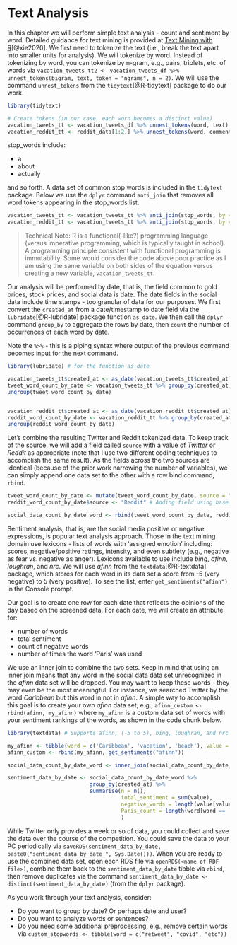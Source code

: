 # Text Analysis {#txt}

In this chapter we will perform simple text analysis - count and sentiment by word. Detailed guidance for text mining is provided at [Text Mining with R](https://www.tidytextmining.com/tidytext.html)[@xie2020]. We first need to tokenize the text (i.e., break the text apart into smaller units for analysis). We will tokenize by word. Instead of tokenizing by word, you can tokenize by n-gram, e.g., pairs, triplets, etc. of words via `vacation_tweets_tt2 <- vacation_tweets_df %>% unnest_tokens(bigram, text, token = "ngrams", n = 2)`. We will use the command `unnest_tokens` from the `tidytext`[@R-tidytext] package to do our work.

```r

library(tidytext)

# Create tokens (in our case, each word becomes a distinct value)
vacation_tweets_tt <- vacation_tweets_df %>% unnest_tokens(word, text) # How do words with special characters like hashtags tokenized?
vacation_reddit_tt <- reddit_data[1:2,] %>% unnest_tokens(word, comment) 

```

stop_words include:

* a
* about
* actually

and so forth. A data set of common stop words is included in the `tidytext` package. Below we use the `dplyr` command `anti_join` that removes all word tokens appearing in the stop_words list.

```r

vacation_tweets_tt <- vacation_tweets_tt %>% anti_join(stop_words, by = c("word" = "word")) # anti_join is a dplyr function
vacation_reddit_tt <- vacation_tweets_tt %>% anti_join(stop_words, by = c("word" = "word")) 

```

> Technical Note: R is a functional(-like?) programming language (versus imperative programming, which is typically taught in school). A programming principle consistent with functional programming is immutability. Some would consider the code above poor practice as I am using the same variable on both sides of the equation versus creating a new variable, `vacation_tweets_tt`. 

Our analysis will be performed by date, that is, the field common to gold prices, stock prices, and social data is date. The date fields in the social data include time stamps - too granular of data for our purposes. We first convert the `created_at` from a date/timestamp to date field via the `lubridate`[@R-lubridate] package function `as_date`. We then call the `dplyr` command `group_by` to aggregate the rows by date, then `count` the number of occurrences of each word by date. 

Note the `%>%` - this is a piping syntax where output of the previous command becomes input for the next command.

```r

library(lubridate) # for the function as_date

vacation_tweets_tt$created_at <- as_date(vacation_tweets_tt$created_at) # By date, drop time stamp so we can generate a meaningful count by time
tweet_word_count_by_date <- vacation_tweets_tt %>% group_by(created_at) %>% count(word, sort = TRUE) 
ungroup(tweet_word_count_by_date)


vacation_reddit_tt$created_at <- as_date(vacation_reddit_tt$created_at) 
reddit_word_count_by_date <- vacation_reddit_tt %>% group_by(created_at) %>% count(word, sort = TRUE) 
ungroup(reddit_word_count_by_date)


```

Let's combine the resulting Twitter and Reddit tokenized data. To keep track of the source, we will add a field called `source` with a value of _Twitter_ or _Reddit_ as appropriate (note that I use two different coding techniques to accomplish the same result). As the fields across the two sources are identical (because of the prior work narrowing the number of variables), we can simply append one data set to the other with a row bind command, `rbind`.

```r

tweet_word_count_by_date <- mutate(tweet_word_count_by_date, source = "Twitter") # Adding field via mutate in dplyr
reddit_word_count_by_date$source <- "Reddit" # Adding field using base R

social_data_count_by_date_word <- rbind(tweet_word_count_by_date, reddit_word_count_by_date)

```

Sentiment analysis, that is, are the social media positive or negative expressions, is popular text analysis approach. Those in the text mining domain use lexicons - lists of words with 'assigned emotion' including: scores, negative/positive ratings, intensity, and even subtlety (e.g., negative as fear vs. negative as anger). Lexicons available to use include _bing_, _afinn_, _loughran_, and _nrc_. We will use _afinn_ from the `textdata`[@R-textdata] package, which stores for each word in its data set a score from -5 (very negative) to 5 (very positive). To see the list, enter `get_sentiments("afinn")` in the Console prompt.

Our goal is to create one row for each date that reflects the opinions of the day based on the screened data. For each date, we will create an attribute for: 

* number of words
* total sentiment
* count of negative words
* number of times the word 'Paris' was used

We use an inner join to combine the two sets. Keep in mind that using an inner join means that any word in the social data data set unrecognized in the _afinn_ data set will be dropped. You may want to keep these words - they may even be the most meaningful. For instance, we searched Twitter by the word _Caribbean_ but this word in not in _afinn_. A simple way to accomplish this goal is to create your own _afinn_ data set, e.g., `afinn_custom <- rbind(afinn, my_afinn)` where `my_afinn` is a custom data set of words with your sentiment rankings of the words, as shown in the code chunk below.

```r

library(textdata) # Supports afinn, (-5 to 5), bing, loughran, and nrc lexicons

my_afinn <- tibble(word = c('Caribbean', 'vacation', 'beach'), value = c(1, 3, 2)) 
afinn_custom <- rbind(my_afinn, get_sentiments("afinn"))

social_data_count_by_date_word <- inner_join(social_data_count_by_date_word, afinn_custom) # add the afinn variable of value

sentiment_data_by_date <- social_data_count_by_date_word %>% 
                          group_by(created_at) %>% 
                          summarise(n = n(),                                    # social media count
                                    total_sentiment = sum(value),               # sum of sentiment
                                    negative_words = length(value[value < 0]),  # occurences of negative workds
                                    Paris_count = length(word[word == 'Paris']) # occurences of the word 'Paris'
                                    )

```

While Twitter only provides a week or so of data, you could collect and save the data over the course of the competition. You could save the data to your PC periodically via `saveRDS(sentiment_data_by_date, paste0("sentiment_data_by_date_", Sys.Date()))`. When you are ready to use the combined data set, open each RDS file via `openRDS(<name of RDF file>)`, combine them back to the `sentiment_data_by_date` tibble via `rbind`, then remove duplicates via the command `sentiment_data_by_date <- distinct(sentiment_data_by_date)` (from the `dplyr` package).

As you work through your text analysis, consider:

* Do you want to group by date? Or perhaps date and user?
* Do you want to analyze words or sentences?
* Do you need some additional preprocessing, e.g., remove certain words via `custom_stopwords <- tibble(word = c("retweet", "covid", "etc"))`
